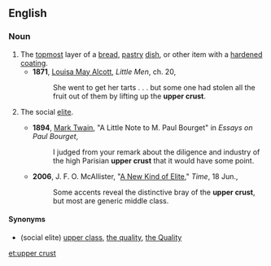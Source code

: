 ==English==

===Noun===
{{en-noun|sg=[[upper]] [[crust]]}}

#The [[topmost]] layer of a [[bread]], [[pastry]] [[dish]], or other item with a [[harden]]ed [[coating]].
#*'''1871''', [[w:Louisa May Alcott|Louisa May Alcott]], ''Little Men'', ch. 20,
#*:She went to get her tarts . . . but some one had stolen all the fruit out of them by lifting up the '''upper crust'''.
# {{idiomatic}} The social [[elite]].
#*'''1894''', [[w:Mark Twain|Mark Twain]], "A Little Note to M. Paul Bourget" in ''Essays on Paul Bourget'',
#*:I judged from your remark about the diligence and industry of the high Parisian '''upper crust''' that it would have some point.
#*'''2006''', J. F. O. McAllister, "[http://www.time.com/time/magazine/article/0,9171,1205329,00.html A New Kind of Elite]," ''Time'', 18 Jun.,
#*:Some accents reveal the distinctive bray of the '''upper crust''', but most are generic middle class.

====Synonyms====
* (social elite) [[upper class]], [[the quality]], [[the Quality]]

[[et:upper crust]]